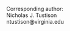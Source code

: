 
\begin{centering}

$ $

\vspace{2.0 cm}

\LARGE

{\bf Convolutional Neural Nets with Template-Based Data Augmentation for Functional Lung Imaging 
Segmentation}

\vspace{2.0 cm}

\normalsize

Nicholas J. Tustison$^1$,
Zixuan Lin$^1$,
Brian B. Avants$^2$,
Nick Cullen$^3$,
Jaime F. Mata$^1$,
James C. Gee$^3$,
Talissa A. Altes$^4$,
John P. Mugler III$^1$, and
Kun Qing$^1$



\vspace{0.25 cm}

\small

$^1$Department of Radiology and Medical Imaging, University of Virginia, Charlottesville, VA

$^2$Biogen, Cambridge, MA

$^3$Department of Radiology University of Pennsylvania, Philadelphia, PA

$^4$Department of Radiology, University of Missouri, Columbia, MO

\end{centering}

\vspace{4.5 cm}

\small

Corresponding author: \
Nicholas J. Tustison \
ntustison@virginia.edu

<!-- 
\noindent\rule{4cm}{0.4pt}
 -->

\newpage

\normalsize

